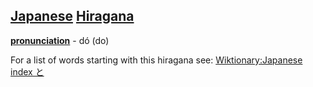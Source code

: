 == [[Japanese]] [[Hiragana]] ==
'''[[pronunciation]]''' - dó (do)

For a list of words starting with this hiragana see: [[Wiktionary:Japanese index と]]